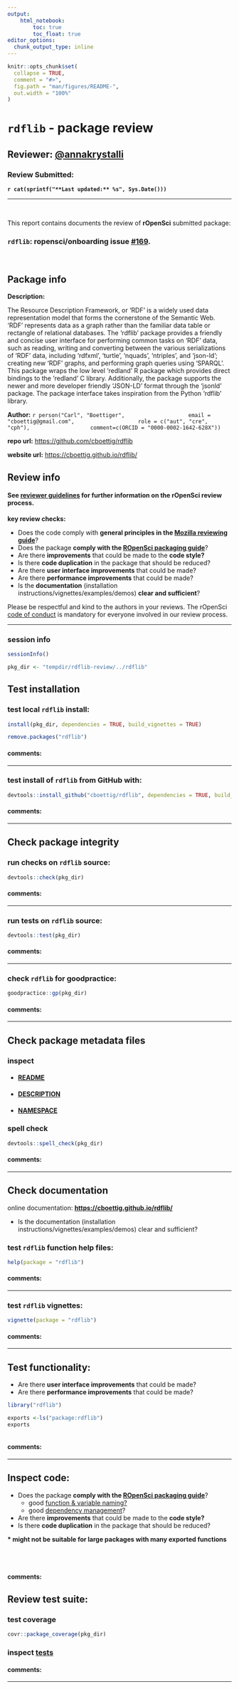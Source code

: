 ```yaml
---
output:
    html_notebook:
        toc: true
        toc_float: true
editor_options:
  chunk_output_type: inline
---
```


<!-- README.md is generated from README.Rmd. Please edit that file -->

```r
knitr::opts_chunk$set(
  collapse = TRUE,
  comment = "#>",
  fig.path = "man/figures/README-",
  out.width = "100%"
)
```

# `rdflib` - package review

## **Reviewer:** [\@annakrystalli](https://github.com/annakrystalli)

### Review Submitted:
**`r cat(sprintf("**Last updated:** %s", Sys.Date()))`**

***

<br>

This report contains documents the review of **rOpenSci** submitted package:

### **`rdflib`: ropensci/onboarding**  issue [\#169](https://github.com/ropensci/onboarding/issues/169).

<br>

## Package info

**Description:**

The Resource Description Framework, or 'RDF' is a widely used
             data representation model that forms the cornerstone of the 
             Semantic Web. 'RDF' represents data as a graph rather than 
             the familiar data table or rectangle of relational databases.
             The 'rdflib' package provides a friendly and concise user interface
             for performing common tasks on 'RDF' data, such as reading, writing
             and converting between the various serializations of 'RDF' data,
             including 'rdfxml', 'turtle', 'nquads', 'ntriples', and 'json-ld';
             creating new 'RDF' graphs, and performing graph queries using 'SPARQL'.
             This package wraps the low level 'redland' R package which
             provides direct bindings to the 'redland' C library.  Additionally,
             the package supports the newer and more developer friendly
             'JSON-LD' format through the 'jsonld' package. The package
             interface takes inspiration from the Python 'rdflib' library.

**Author:** `r person("Carl", "Boettiger", 
                  email = "cboettig@gmail.com", 
                  role = c("aut", "cre", "cph"),
                  comment=c(ORCID = "0000-0002-1642-628X"))`

**repo url:** <https://github.com/cboettig/rdflib>

**website url:** <https://cboettig.github.io/rdflib/>

## Review info


#### See [reviewer guidelines](https://github.com/ropensci/onboarding/blob/master/reviewing_guide.md) for further information on the rOpenSci review process.

**key review checks:**

- Does the code comply with **general principles in the [Mozilla reviewing guide](https://mozillascience.github.io/codeReview/review.html)**?
- Does the package **comply with the [ROpenSci packaging guide](https://github.com/ropensci/onboarding/blob/master/packaging_guide.md)**?
- Are there **improvements** that could be made to the **code style?**
- Is there **code duplication** in the package that should be reduced?
- Are there **user interface improvements** that could be made?
- Are there **performance improvements** that could be made?
- Is the **documentation** (installation instructions/vignettes/examples/demos) **clear and sufficient**?

Please be respectful and kind to the authors in your reviews. The rOpenSci [code of conduct](https://github.com/ropensci/onboarding/blob/master/policies.md/#code-of-conduct) is mandatory for everyone involved in our review process.

***

### session info


```r
sessionInfo()
```


```r
pkg_dir <- "tempdir/rdflib-review/../rdflib"
```

## Test installation

### test local `rdflib` install:

```r
install(pkg_dir, dependencies = TRUE, build_vignettes = TRUE)
```

```r
remove.packages("rdflib")
```
#### **comments:**

<!-- record comments on local install here -->

***

### test install of `rdflib` from GitHub with:

```r
devtools::install_github("cboettig/rdflib", dependencies = TRUE, build_vignettes = TRUE)
```

#### **comments:**

<!-- record comments on github install here -->

***



## Check package integrity

### run checks on `rdflib` source:

```r
devtools::check(pkg_dir)
```
#### **comments:**

<!-- record comments on checks here -->

***

### run tests on `rdflib` source:

```r
devtools::test(pkg_dir)
```
#### **comments:**

<!-- record comments on tests here -->

***


### check `rdflib` for goodpractice:

```r
goodpractice::gp(pkg_dir)
```
#### **comments:**

<!-- record comments on goodpractice here -->

***

## Check package metadata files

### inspect

- #### [README](https://github.com/cboettig/rdflib)
- #### [DESCRIPTION](https://github.com/cboettig/rdflib/blob/master/DESCRIPTION)
- #### [NAMESPACE](https://github.com/cboettig/rdflib/blob/master/NAMESPACE)

### spell check

```r
devtools::spell_check(pkg_dir)
```

#### **comments:**

<!-- record comments on metadata files here -->

***

## Check documentation

online documentation: **<https://cboettig.github.io/rdflib/>**

* Is the documentation (installation instructions/vignettes/examples/demos) clear and sufficient?

### test `rdflib` function help files:

```r
help(package = "rdflib")
```

#### **comments:**

<!-- record comments on help files here -->

***

### test `rdflib` vignettes:

```r
vignette(package = "rdflib")
```

#### **comments:**

<!-- record comments on vignettes here -->

***

## Test functionality:

- Are there **user interface improvements** that could be made?
- Are there **performance improvements** that could be made?

```r
library("rdflib")
```

```r
exports <-ls("package:rdflib")
exports
```

<!-- experiment with package functions -->

```r


```

#### **comments:**

<!-- record comments on rdflib experimentation here -->

***

## Inspect code:

- Does the package **comply with the [ROpenSci packaging guide](https://github.com/ropensci/onboarding/blob/master/packaging_guide.md)**?
    * good [function & variable naming?](https://github.com/ropensci/onboarding/blob/master/packaging_guide.md#funvar)
    * good [dependency management](https://github.com/ropensci/onboarding/blob/master/packaging_guide.md#deps)?
- Are there **improvements** that could be made to the **code style?**
- Is there **code duplication** in the package that should be reduced?

**\* might not be suitable for large packages with many exported functions**


<br>
<br>

#### **comments:**

<!-- record comments on rdflib source code here -->


## Review test suite:

### test coverage

```r
covr::package_coverage(pkg_dir)

```

### inspect [tests](https://github.com/cboettig/rdflib/blob/master/tests/testthat)


#### **comments:**

<!-- record comments on testing suite here -->


***
